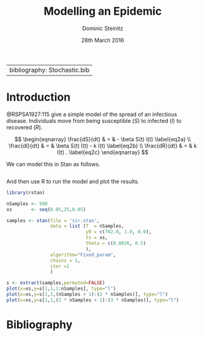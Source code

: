 % Modelling an Epidemic
% Dominic Steinitz
% 28th March 2016

---
bibliography: Stochastic.bib
---

Introduction
============

@RSPSA1927:115 give a simple model of the spread of an infectious
disease. Individuals move from being susceptible ($S$) to infected
($I$) to recovered ($R$).

$$
\begin{eqnarray}
\frac{dS}{dt} & = & - \beta S(t) I(t) \label{eq2a} \\
\frac{dI}{dt} & = & \beta S(t) I(t) - k I(t) \label{eq2b} \\
\frac{dR}{dt} & = & k I(t) . \label{eq2c}
\end{eqnarray}
$$

We can model this in Stan as follows.

~~~~{.CPP include="sir.stan"}
~~~~

And then use R to run the model and plot the results.

```r
library(rstan)

nSamples <- 500
xs       <- seq(0.05,25,0.05)

samples <- stan(file = 'sir.stan',
                data = list (T  = nSamples,
                             y0 = c(762.0, 1.0, 0.0),
                             ts = xs,
                             theta = c(0.0026, 0.5)
                             ),
                algorithm="Fixed_param",
                chains = 1,
                iter =1
                )

s <- extract(samples,permuted=FALSE)
plot(x=xs,y=s[1,1,1:nSamples], type="l")
plot(x=xs,y=s[1,1,(nSamples + 1):(2 * nSamples)], type="l")
plot(x=xs,y=s[1,1,(2 * nSamples + 1):(3 * nSamples)], type="l")
```

Bibliography
============